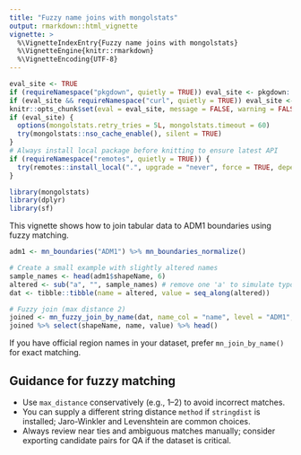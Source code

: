 ```yaml
---
title: "Fuzzy name joins with mongolstats"
output: rmarkdown::html_vignette
vignette: >
  %\VignetteIndexEntry{Fuzzy name joins with mongolstats}
  %\VignetteEngine{knitr::rmarkdown}
  %\VignetteEncoding{UTF-8}
---
```


```r
eval_site <- TRUE
if (requireNamespace("pkgdown", quietly = TRUE)) eval_site <- pkgdown::in_pkgdown()
if (eval_site && requireNamespace("curl", quietly = TRUE)) eval_site <- curl::has_internet()
knitr::opts_chunk$set(eval = eval_site, message = FALSE, warning = FALSE, error = TRUE)
if (eval_site) {
  options(mongolstats.retry_tries = 5L, mongolstats.timeout = 60)
  try(mongolstats::nso_cache_enable(), silent = TRUE)
}
# Always install local package before knitting to ensure latest API
if (requireNamespace("remotes", quietly = TRUE)) {
  try(remotes::install_local(".", upgrade = "never", force = TRUE, dependencies = FALSE), silent = TRUE)
}
```

```r
library(mongolstats)
library(dplyr)
library(sf)
```

This vignette shows how to join tabular data to ADM1 boundaries using fuzzy matching.

```r
adm1 <- mn_boundaries("ADM1") %>% mn_boundaries_normalize()

# Create a small example with slightly altered names
sample_names <- head(adm1$shapeName, 6)
altered <- sub("a", "", sample_names) # remove one 'a' to simulate typos
dat <- tibble::tibble(name = altered, value = seq_along(altered))

# Fuzzy join (max distance 2)
joined <- mn_fuzzy_join_by_name(dat, name_col = "name", level = "ADM1", boundaries = adm1, max_distance = 2)
joined %>% select(shapeName, name, value) %>% head()
```

If you have official region names in your dataset, prefer `mn_join_by_name()` for exact matching.

## Guidance for fuzzy matching

- Use `max_distance` conservatively (e.g., 1–2) to avoid incorrect matches.
- You can supply a different string distance `method` if `stringdist` is installed; Jaro-Winkler and Levenshtein are common choices.
- Always review near ties and ambiguous matches manually; consider exporting candidate pairs for QA if the dataset is critical.
